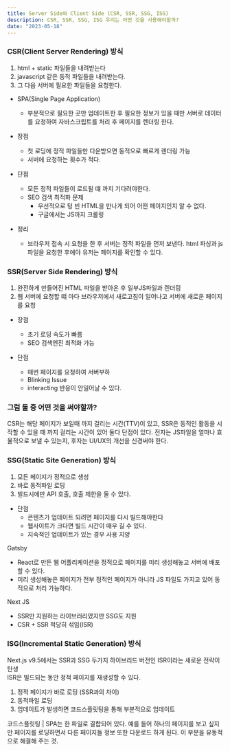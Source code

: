 ```yaml
---
title: Server Side와 Client Side (CSR, SSR, SSG, ISG)
description: CSR, SSR, SSG, ISG 우리는 어떤 것을 사용해야할까?
date: "2023-05-18"
---
```


### CSR(Client Server Rendering) 방식

1.  html + static 파일들을 내려받는다
2.  javascript 같은 동적 파일들을 내려받는다.
3.  그 다음 서버에 필요한 파일들을 요청한다.

*   SPA(Single Page Application)
    
    *   부분적으로 필요한 곳만 업데이트한 후 필요한 정보가 있을 때만 서버로 데이터를 요청하여 자바스크립트를 처리 후 페이지를 렌더링 한다.
*   장점
    
    *   첫 로딩에 정적 파일들만 다운받으면 동적으로 빠르게 렌더링 가능
    *   서버에 요청하는 횟수가 적다.
*   단점
    
    *   모든 정적 파일들이 로드될 떄 까지 기다려야한다.
    *   SEO 검색 최적화 문제
        *   우선적으로 텅 빈 HTML을 만나게 되어 어떤 페이지인지 알 수 없다.
        *   구글에서는 JS까지 크롤링
*   정리
    
    *   브라우저 접속 시 요청을 한 후 서버는 정적 파일을 먼저 보낸다. html 파싱과 js파일을 요청한 후에야 유저는 페이지를 확인할 수 있다.

  
  

### SSR(Server Side Rendering) 방식

1.  완전하게 만들어진 HTML 파일을 받아온 후 일부JS파일과 렌더링
2.  웹 서버에 요청할 떄 마다 브라우저에서 새로고침이 일어나고 서버에 새로운 페이지를 요청

*   장점
    
    *   초기 로딩 속도가 빠름
    *   SEO 검색엔진 최적화 가능
*   단점
    
    *   매번 페이지를 요청하여 서버부하
    *   Blinking Issue
    *   interacting 반응이 안일어날 수 있다.

  
  

### 그럼 둘 중 어떤 것을 써야할까?

CSR는 해당 페이지가 보일때 까지 걸리는 시간(TTV)이 있고, SSR은 동적인 활동을 시작할 수 있을 때 까지 걸리는 시간이 있어 둘다 단점이 있다. 전자는 JS파일을 얼마나 효율적으로 보낼 수 있는지, 후자는 UI/UX의 개선을 신경써야 한다.

  
  

### SSG(Static Site Generation) 방식

1.  모든 페이지가 정적으로 생성
2.  바로 동적파일 로딩
3.  빌드시에만 API 호출, 호출 제한을 둘 수 있다.

*   단점
    *   콘텐츠가 업데이트 되려면 페이지를 다시 빌드해야한다
    *   웹사이트가 크다면 빌드 시간이 매우 길 수 있다.
    *   지속적인 업데이트가 있는 경우 사용 지양

Gatsby

*   React로 만든 웹 어플리케이션을 정적으로 페이지를 미리 생성해놓고 서버에 배포할 수 있다.
*   미리 생성해놓은 페이지가 전부 정적인 페이지가 아니라 JS 파일도 가지고 있어 동적으로 처리 가능하다.

Next JS

*   SSR만 지원하는 라이브러리였지만 SSG도 지원
*   CSR + SSR 적당히 섞임(ISR)

  
  

### ISG(Incremental Static Generation) 방식

Next.js v9.5에서는 SSR과 SSG 두가지 하이브리드 버전인 ISR이라는 새로운 전략이 탄생  
ISR은 빌드되는 동안 정적 페이지를 재생성할 수 있다.

1.  정적 페이지가 바로 로딩 (SSR과의 차이)
2.  동적파일 로딩
3.  업데이트가 발생하면 코드스플릿팅을 통해 부분적으로 업데이트

코드스플릿팅 | SPA는 한 파일로 결합되어 있다. 예를 들어 하나의 페이지를 보고 싶지만 페이지를 로딩하면서 다른 페이지들 정보 또한 다운로드 하게 된다. 이 부분을 유동적으로 해결해 주는 것.
